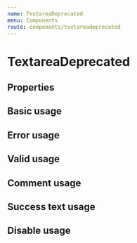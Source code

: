 ```yaml
---
name: TextareaDeprecated
menu: Components
route: components/textareadeprecated
---
```



# TextareaDeprecated

## Properties

<Props of={TextareaDeprecated} />

## Basic usage

<Playground>
    <TextAreaWrapper>
        <TextareaDeprecated name="name" />
    </TextAreaWrapper>
</Playground>

## Error usage

<Playground>
    <TextAreaWrapper>
        <TextareaDeprecated
            label="Notice"
            id="1"
            error={true}
            noticeText="Name is required"
        />
    </TextAreaWrapper>
</Playground>

## Valid usage

<Playground>
    <TextAreaWrapper>
        <TextareaDeprecated valid={true} />
    </TextAreaWrapper>
</Playground>

## Comment usage

<Playground>
    <TextAreaWrapper>
        <TextareaDeprecated commentText="Comment" />
    </TextAreaWrapper>
</Playground>

## Success text usage

<Playground>
    <TextAreaWrapper>
        <TextareaDeprecated successText="Field passed validation!" />
    </TextAreaWrapper>
</Playground>

## Disable usage

<Playground>
    <TextAreaWrapper>
        <TextareaDeprecated disabled={true} />
    </TextAreaWrapper>
</Playground>
